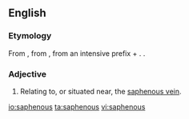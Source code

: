 ==English==

===Etymology===
From {{etyl|ar}} {{term|safīn||tr=safīn|the saphenous veins of the leg|lang=ar}}, from {{etyl|grc}} {{term|σαφηνής||plain, visible|lang=grc|sc=polytonic}}, from {{term|σα-||lang=grc|sc=polytonic}} an intensive prefix + {{term|φαίνεσθαι||to show, appear|lang=grc|sc=polytonic}}. .

===Adjective===
{{en-adj|-}}

# {{anatomy}} Relating to, or situated near, the [[saphenous vein]].

[[io:saphenous]]
[[ta:saphenous]]
[[vi:saphenous]]